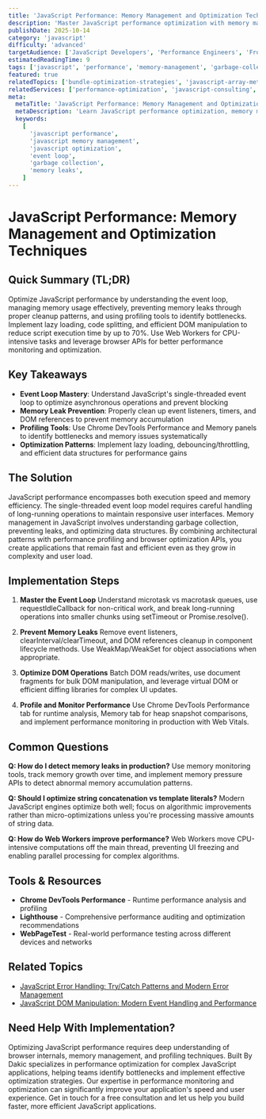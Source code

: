 ```yaml
---
title: 'JavaScript Performance: Memory Management and Optimization Techniques'
description: 'Master JavaScript performance optimization with memory management, garbage collection, event loop optimization, and profiling techniques.'
publishDate: 2025-10-14
category: 'javascript'
difficulty: 'advanced'
targetAudience: ['JavaScript Developers', 'Performance Engineers', 'Frontend Developers']
estimatedReadingTime: 9
tags: ['javascript', 'performance', 'memory-management', 'garbage-collection', 'event-loop', 'optimization']
featured: true
relatedTopics: ['bundle-optimization-strategies', 'javascript-array-methods-functional-programming-map-filter-reduce', 'understanding-asynchronous-javascript', 'javascript-error-handling-try-catch-patterns-modern-error-management', 'javascript-dom-manipulation-modern-event-handling-performance', 'typescript-performance-compilation-speed-runtime-optimization', 'core-web-vitals-problems-solution', 'frontend-performance-problems-heres-your-solution', 'javascript-testing-unit-testing-jest-modern-testing-strategies', 'mobile-app-performance-memory-battery-profiling']
relatedServices: ['performance-optimization', 'javascript-consulting', 'memory-leak-detection']
meta:
  metaTitle: 'JavaScript Performance: Memory Management and Optimization Guide'
  metaDescription: 'Learn JavaScript performance optimization, memory management, garbage collection, and event loop optimization. Master profiling techniques.'
  keywords:
    [
      'javascript performance',
      'javascript memory management',
      'javascript optimization',
      'event loop',
      'garbage collection',
      'memory leaks',
    ]
---
```


# JavaScript Performance: Memory Management and Optimization Techniques

## Quick Summary (TL;DR)

Optimize JavaScript performance by understanding the event loop, managing memory usage effectively, preventing memory leaks through proper cleanup patterns, and using profiling tools to identify bottlenecks. Implement lazy loading, code splitting, and efficient DOM manipulation to reduce script execution time by up to 70%. Use Web Workers for CPU-intensive tasks and leverage browser APIs for better performance monitoring and optimization.

## Key Takeaways

- **Event Loop Mastery**: Understand JavaScript's single-threaded event loop to optimize asynchronous operations and prevent blocking
- **Memory Leak Prevention**: Properly clean up event listeners, timers, and DOM references to prevent memory accumulation
- **Profiling Tools**: Use Chrome DevTools Performance and Memory panels to identify bottlenecks and memory issues systematically
- **Optimization Patterns**: Implement lazy loading, debouncing/throttling, and efficient data structures for performance gains

## The Solution

JavaScript performance encompasses both execution speed and memory efficiency. The single-threaded event loop model requires careful handling of long-running operations to maintain responsive user interfaces. Memory management in JavaScript involves understanding garbage collection, preventing leaks, and optimizing data structures. By combining architectural patterns with performance profiling and browser optimization APIs, you create applications that remain fast and efficient even as they grow in complexity and user load.

## Implementation Steps

1. **Master the Event Loop**
   Understand microtask vs macrotask queues, use requestIdleCallback for non-critical work, and break long-running operations into smaller chunks using setTimeout or Promise.resolve().

2. **Prevent Memory Leaks**
   Remove event listeners, clearInterval/clearTimeout, and DOM references cleanup in component lifecycle methods. Use WeakMap/WeakSet for object associations when appropriate.

3. **Optimize DOM Operations**
   Batch DOM reads/writes, use document fragments for bulk DOM manipulation, and leverage virtual DOM or efficient diffing libraries for complex UI updates.

4. **Profile and Monitor Performance**
   Use Chrome DevTools Performance tab for runtime analysis, Memory tab for heap snapshot comparisons, and implement performance monitoring in production with Web Vitals.

## Common Questions

**Q: How do I detect memory leaks in production?**
Use memory monitoring tools, track memory growth over time, and implement memory pressure APIs to detect abnormal memory accumulation patterns.

**Q: Should I optimize string concatenation vs template literals?**
Modern JavaScript engines optimize both well; focus on algorithmic improvements rather than micro-optimizations unless you're processing massive amounts of string data.

**Q: How do Web Workers improve performance?**
Web Workers move CPU-intensive computations off the main thread, preventing UI freezing and enabling parallel processing for complex algorithms.

## Tools & Resources

- **Chrome DevTools Performance** - Runtime performance analysis and profiling
- **Lighthouse** - Comprehensive performance auditing and optimization recommendations
- **WebPageTest** - Real-world performance testing across different devices and networks

## Related Topics

- [JavaScript Error Handling: Try/Catch Patterns and Modern Error Management](/topics/javascript-error-handling-patterns)
- [JavaScript DOM Manipulation: Modern Event Handling and Performance](/topics/javascript-dom-manipulation)

## Need Help With Implementation?

Optimizing JavaScript performance requires deep understanding of browser internals, memory management, and profiling techniques. Built By Dakic specializes in performance optimization for complex JavaScript applications, helping teams identify bottlenecks and implement effective optimization strategies. Our expertise in performance monitoring and optimization can significantly improve your application's speed and user experience. Get in touch for a free consultation and let us help you build faster, more efficient JavaScript applications.
